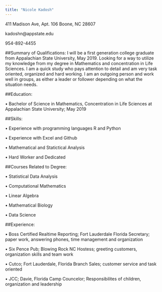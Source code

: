 ```yaml
---
title: "Nicole Kadosh"
---
```



411 Madison Ave, Apt. 106 
Boone, NC 28607

kadoshn@appstate.edu

954-892-4455

##Summary of Qualifications:
I will be a first generation college graduate from Appalachian State University, May 2019. Looking for a way to utilize my knowledge from my degree in Mathematics and concentration in Life Sciences. I am a quick study who pays attention to detail and am very task oriented, organized and hard working. I am an outgoing person and work well in groups, as either a leader or follower depending on what the situation needs.

##Education:

• Bachelor of Science in Mathematics, Concentration in Life Sciences at   Appalachian State University; May 2019

##Skills: 

• Experience with programming languages R and Python

• Experience with Excel and Github

• Mathematical and Statictical Analysis

• Hard Worker and Dedicated


##Courses Related to Degree:

• Statistical Data Analysis

• Computational Mathematics

• Linear Algebra

• Mathematical Biology

• Data Science

##Experience:

• Boss Certified Realtime Reporting; Fort Lauderdale Florida
  Secretary; paper work, answering phones, time management and organization

• Six Pence Pub; Blowing Rock NC
  Hostess; greeting customers, organization skills and team work
  
• Cutco; Fort Lauderdale, Florida Branch
  Sales; customer service and task oriented
  
• JCC; Davie, Florida
  Camp Councelor; Responsibilites of children, organization and   leadership